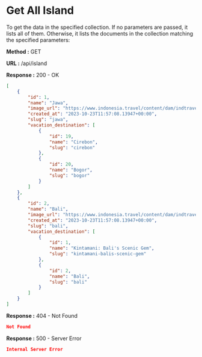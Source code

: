 
# Get All Island

To get the data in the specified collection. If no parameters are passed, it lists all of them.
Otherwise, it lists the documents in the collection matching the specified parameters:

**Method :** <Badge variant="success">GET</Badge>

**URL :** <Badge variant="dark">/api/island</Badge>

**Response :** <BadgeOutline variant="success">200 - OK</BadgeOutline>

```json
[
    {
        "id": 1,
        "name": "Jawa",
        "image_url": "https://www.indonesia.travel/content/dam/indtravelrevamp/en/destinations/Java.jpg",
        "created_at": "2023-10-23T11:57:08.13947+00:00",
        "slug": "jawa",
        "vacation_destination": [
            {
                "id": 19,
                "name": "Cirebon",
                "slug": "cirebon"
            },
            {
                "id": 20,
                "name": "Bogor",
                "slug": "bogor"
            }
        ]
    },
    {
        "id": 2,
        "name": "Bali",
        "image_url": "https://www.indonesia.travel/content/dam/indtravelrevamp/en/destinations/Bali.jpg",
        "created_at": "2023-10-23T11:57:08.13947+00:00",
        "slug": "bali",
        "vacation_destination": [
            {
                "id": 1,
                "name": "Kintamani: Bali's Scenic Gem",
                "slug": "kintamani-balis-scenic-gem"
            },
            {
                "id": 2,
                "name": "Bali",
                "slug": "bali"
            }
        ]
    }
]
```

**Response :** <BadgeOutline variant="warning">404 - Not Found</BadgeOutline>

```json
Not Found
```

**Response :** <BadgeOutline variant="danger">500 - Server Error</BadgeOutline>

```json
Internal Server Error
```
